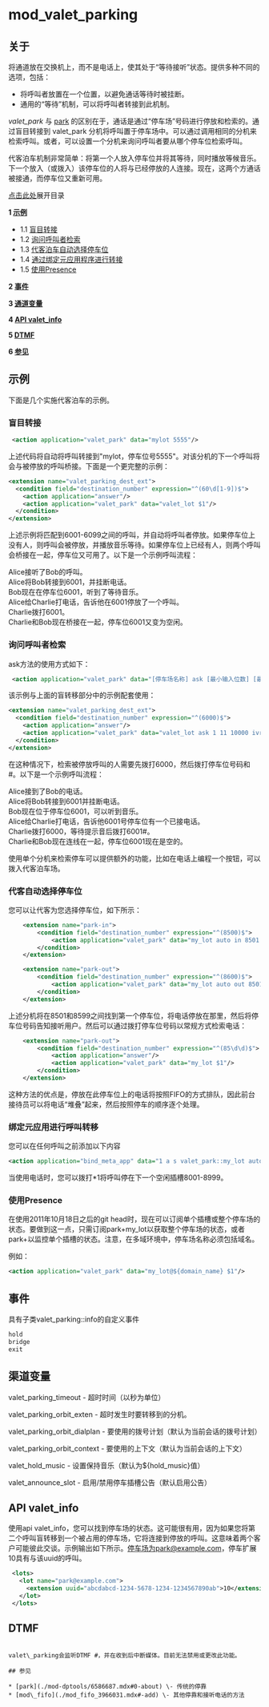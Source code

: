 # **mod_valet_parking**

## 关于

将通道放在交换机上，而不是电话上，使其处于“等待接听”状态。提供多种不同的选项，包括：

- 将呼叫者放置在一个位置，以避免通话等待时被挂断。
- 通用的“等待”机制，可以将呼叫者转接到此机制。

_valet\_park_ 与 [park](https://wiki.freeswitch.org/wiki/Misc.%5FDialplan%5FTools%5Fpark "Misc. Dialplan Tools park") 的区别在于，通话是通过“停车场”号码进行停放和检索的。通过盲目转接到 valet\_park 分机将呼叫置于停车场中。可以通过调用相同的分机来检索呼叫。或者，可以设置一个分机来询问呼叫者要从哪个停车位检索呼叫。

代客泊车机制非常简单：将第一个人放入停车位并将其等待，同时播放等候音乐。下一个放入（或拨入）该停车位的人将与已经停放的人连接。现在，这两个方通话被接通，而停车位又重新可用。

[点击此处](#table-of-contents-标题点击查看)展开目录

**1 [示例](#examples-示例)**
   - 1.1 [盲目转接](#blind-transfer-盲目转接)
   - 1.2 [询问呼叫者检索](#ask-caller-retrieval-询问呼叫者检索)
   - 1.3 [代客泊车自动选择停车位](#valet-autoselect-parking-stall-代客泊车自动选择停车位)
   - 1.4 [通过绑定元应用程序进行转接](#bind-meta-app-for-transfering-通过绑定元应用程序进行转接)
   - 1.5 [使用Presence](#using-presence-使用Presence)
   
**2 [事件](#events-事件)**
   
**3 [通道变量](#channel-variables-通道变量)**
   
**4 [API valet\_info](#api-valet_info-API-valet_info)**
   
**5 [DTMF](#api-valet_info-DTMF)**
   
**6 [参见](#see-also-参见)**

## 示例

下面是几个实施代客泊车的示例。

### 盲目转接

```xml
 <action application="valet_park" data="mylot 5555"/>
```

上述代码将自动将呼叫转接到"mylot，停车位号5555"。对该分机的下一个呼叫将会与被停放的呼叫桥接。下面是一个更完整的示例：

```xml
<extension name="valet_parking_dest_ext">
  <condition field="destination_number" expression="^(60\d[1-9])$">
    <action application="answer"/>
    <action application="valet_park" data="valet_lot $1"/>
  </condition>
</extension>
```

上述示例将匹配到6001-6099之间的呼叫，并自动将呼叫者停放。如果停车位上没有人，则呼叫会被停放，并播放音乐等待。如果停车位上已经有人，则两个呼叫会桥接在一起，停车位又可用了。以下是一个示例呼叫流程：

Alice接听了Bob的呼叫。  
Alice将Bob转接到6001，并挂断电话。  
Bob现在在停车位6001，听到了等待音乐。  
Alice给Charlie打电话，告诉他在6001停放了一个呼叫。  
Charlie拨打6001。  
Charlie和Bob现在桥接在一起，停车位6001又变为空闲。

### 询问呼叫者检索

ask方法的使用方式如下：

```xml
 <action application="valet_park" data="[停车场名称] ask [最小输入位数] [最大输入位数] [超时时间] [提示音]"/>
```

该示例与上面的盲转移部分中的示例配套使用：

```xml
<extension name="valet_parking_dest_ext">
  <condition field="destination_number" expression="^(6000)$">
    <action application="answer"/>
    <action application="valet_park" data="valet_lot ask 1 11 10000 ivr/ivr-enter_ext_pound.wav"/>
  </condition>
</extension>
```

在这种情况下，检索被停放呼叫的人需要先拨打6000，然后拨打停车位号码和#。以下是一个示例呼叫流程：

Alice接到了Bob的电话。  
Alice将Bob转接到6001并挂断电话。  
Bob现在位于停车位6001，可以听到音乐。  
Alice给Charlie打电话，告诉他6001号停车位有一个已接电话。  
Charlie拨打6000，等待提示音后拨打6001#。  
Charlie和Bob现在连线在一起，停车位6001现在是空的。

使用单个分机来检索停车可以提供额外的功能，比如在电话上编程一个按钮，可以拨入代客泊车场。

### 代客自动选择停车位

您可以让代客为您选择停车位，如下所示：

```xml
    <extension name="park-in">
        <condition field="destination_number" expression="^(8500)$">
            <action application="valet_park" data="my_lot auto in 8501 8599"/>
        </condition>
    </extension>

    <extension name="park-out">
        <condition field="destination_number" expression="^(8600)$">
            <action application="valet_park" data="my_lot auto out 8501 8599"/>
        </condition>
    </extension>
```

上述分机将在8501和8599之间找到第一个停车位，将电话停放在那里，然后将停车位号码告知接听用户。然后可以通过拨打停车位号码以常规方式检索电话：

```xml
    <extension name="park-out">
        <condition field="destination_number" expression="^(85\d\d)$">
            <action application="answer"/>
            <action application="valet_park" data="my_lot $1"/>
        </condition>
    </extension>
```

这种方法的优点是，停放在此停车位上的电话将按照FIFO的方式排队，因此前台接待员可以将电话“堆叠”起来，然后按照停车的顺序逐个处理。

### 绑定元应用进行呼叫转移

您可以在任何呼叫之前添加以下内容

```xml
<action application="bind_meta_app" data="1 a s valet_park::my_lot auto in 8001 8999"/>
```

当使用电话时，您可以拨打*1将呼叫停在下一个空闲插槽8001-8999。

### 使用Presence

在使用2011年10月18日之后的git head时，现在可以订阅单个插槽或整个停车场的状态。要做到这一点，只需订阅park+my_lot以获取整个停车场的状态，或者park+<slotnumber>以监控单个插槽的状态。注意，在多域环境中，停车场名称必须包括域名。

例如：

```xml
<action application="valet_park" data="my_lot@${domain_name} $1"/>
```
## 事件

具有子类valet_parking::info的自定义事件

```xml
hold
bridge
exit
```

## 渠道变量

valet_parking_timeout - 超时时间（以秒为单位）

valet_parking_orbit_exten - 超时发生时要转移到的分机。

valet_parking_orbit_dialplan - 要使用的拨号计划（默认为当前会话的拨号计划）

valet_parking_orbit_context - 要使用的上下文（默认为当前会话的上下文）

valet_hold_music - 设置保持音乐（默认为${hold_music}值）

valet_announce_slot - 启用/禁用停车插槽公告（默认启用公告）

## API valet_info

使用api valet_info，您可以找到停车场的状态。这可能很有用，因为如果您将第二个呼叫盲转移到一个被占用的停车场，它将连接到停放的呼叫。这意味着两个客户可能彼此交谈。示例输出如下所示。停车场为park@example.com，停车扩展10具有与该uuid的呼叫。

```xml
 <lots>
   <lot name="park@example.com">
     <extension uuid="abcdabcd-1234-5678-1234-1234567890ab">10</extension>
   </lot>
 </lots>
```

## DTMF
```

valet\_parking会监听DTMF #，并在收到后中断媒体。目前无法禁用或更改此功能。

## 参见

* [park](./mod-dptools/6586687.mdx#0-about) \- 传统的停靠
* [mod\_fifo](./mod_fifo_3966031.mdx#-add) \- 其他停靠和接听电话的方法